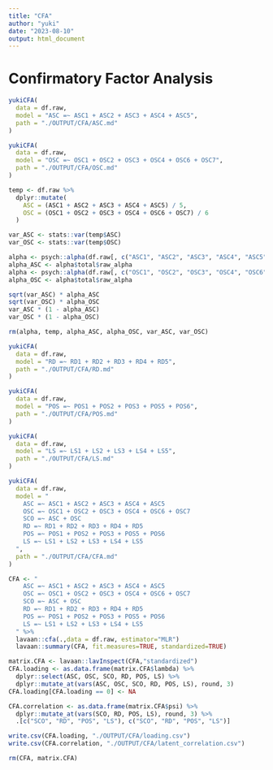 ```yaml
---
title: "CFA"
author: "yuki"
date: "2023-08-10"
output: html_document
---
```

# Confirmatory Factor Analysis
```r
yukiCFA(
  data = df.raw,
  model = "ASC =~ ASC1 + ASC2 + ASC3 + ASC4 + ASC5",
  path = "./OUTPUT/CFA/ASC.md"
)
```

```r
yukiCFA(
  data = df.raw,
  model = "OSC =~ OSC1 + OSC2 + OSC3 + OSC4 + OSC6 + OSC7",
  path = "./OUTPUT/CFA/OSC.md"
)
```

```r
temp <- df.raw %>%
  dplyr::mutate(
    ASC = (ASC1 + ASC2 + ASC3 + ASC4 + ASC5) / 5,
    OSC = (OSC1 + OSC2 + OSC3 + OSC4 + OSC6 + OSC7) / 6
  )

var_ASC <- stats::var(temp$ASC)
var_OSC <- stats::var(temp$OSC)

alpha <- psych::alpha(df.raw[, c("ASC1", "ASC2", "ASC3", "ASC4", "ASC5")])
alpha_ASC <- alpha$total$raw_alpha
alpha <- psych::alpha(df.raw[, c("OSC1", "OSC2", "OSC3", "OSC4", "OSC6", "OSC7")])
alpha_OSC <- alpha$total$raw_alpha

sqrt(var_ASC) * alpha_ASC
sqrt(var_OSC) * alpha_OSC
var_ASC * (1 - alpha_ASC)
var_OSC * (1 - alpha_OSC)

rm(alpha, temp, alpha_ASC, alpha_OSC, var_ASC, var_OSC)
```

```r
yukiCFA(
  data = df.raw,
  model = "RD =~ RD1 + RD2 + RD3 + RD4 + RD5",
  path = "./OUTPUT/CFA/RD.md"
)
```

```r
yukiCFA(
  data = df.raw,
  model = "POS =~ POS1 + POS2 + POS3 + POS5 + POS6",
  path = "./OUTPUT/CFA/POS.md"
)
```

```r
yukiCFA(
  data = df.raw,
  model = "LS =~ LS1 + LS2 + LS3 + LS4 + LS5",
  path = "./OUTPUT/CFA/LS.md"
)
```

```r
yukiCFA(
  data = df.raw,
  model = "
    ASC =~ ASC1 + ASC2 + ASC3 + ASC4 + ASC5
    OSC =~ OSC1 + OSC2 + OSC3 + OSC4 + OSC6 + OSC7
    SCO =~ ASC + OSC
    RD =~ RD1 + RD2 + RD3 + RD4 + RD5
    POS =~ POS1 + POS2 + POS3 + POS5 + POS6
    LS =~ LS1 + LS2 + LS3 + LS4 + LS5
  ",
  path = "./OUTPUT/CFA/CFA.md"
)
```

```r
CFA <- "
    ASC =~ ASC1 + ASC2 + ASC3 + ASC4 + ASC5
    OSC =~ OSC1 + OSC2 + OSC3 + OSC4 + OSC6 + OSC7
    SCO =~ ASC + OSC
    RD =~ RD1 + RD2 + RD3 + RD4 + RD5
    POS =~ POS1 + POS2 + POS3 + POS5 + POS6
    LS =~ LS1 + LS2 + LS3 + LS4 + LS5
  " %>%
  lavaan::cfa(.,data = df.raw, estimator="MLR") 
  lavaan::summary(CFA, fit.measures=TRUE, standardized=TRUE)

matrix.CFA <- lavaan::lavInspect(CFA,"standardized") 
CFA.loading <- as.data.frame(matrix.CFA$lambda) %>%
  dplyr::select(ASC, OSC, SCO, RD, POS, LS) %>%
  dplyr::mutate_at(vars(ASC, OSC, SCO, RD, POS, LS), round, 3)
CFA.loading[CFA.loading == 0] <- NA

CFA.correlation <- as.data.frame(matrix.CFA$psi) %>%
  dplyr::mutate_at(vars(SCO, RD, POS, LS), round, 3) %>%
  .[c("SCO", "RD", "POS", "LS"), c("SCO", "RD", "POS", "LS")]

write.csv(CFA.loading, "./OUTPUT/CFA/loading.csv")
write.csv(CFA.correlation, "./OUTPUT/CFA/latent_correlation.csv")

rm(CFA, matrix.CFA)
```
